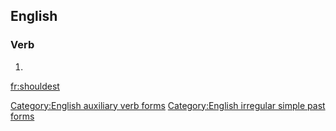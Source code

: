 ==English==

===Verb===
{{head|en|verb form}}

# {{alternative form of|shouldst|lang=en}}

[[Category:English auxiliary verb forms]]
[[Category:English irregular simple past forms]]

[[fr:shouldest]]